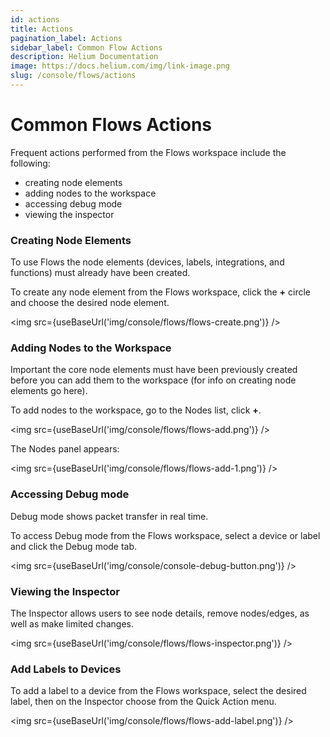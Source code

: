 ```yaml
---
id: actions
title: Actions
pagination_label: Actions
sidebar_label: Common Flow Actions
description: Helium Documentation
image: https://docs.helium.com/img/link-image.png
slug: /console/flows/actions
---
```


# Common Flows Actions


<LegacyContentBanner />

Frequent actions performed from the Flows workspace include the following:

- creating node elements
- adding nodes to the workspace
- accessing debug mode
- viewing the inspector

### Creating Node Elements

To use Flows the node elements (devices, labels, integrations, and functions) must already have been
created.

To create any node element from the Flows workspace, click the **+** circle and choose the desired
node element.

<img src={useBaseUrl('img/console/flows/flows-create.png')} />

### Adding Nodes to the Workspace

Important the core node elements must have been previously created before you can add them to the
workspace (for info on creating node elements go here).

To add nodes to the workspace, go to the Nodes list, click **+**.

<img src={useBaseUrl('img/console/flows/flows-add.png')} />

The Nodes panel appears:

<img src={useBaseUrl('img/console/flows/flows-add-1.png')} />

### Accessing Debug mode

Debug mode shows packet transfer in real time.

To access Debug mode from the Flows workspace, select a device or label and click the Debug mode
tab.

<img src={useBaseUrl('img/console/console-debug-button.png')} />

### Viewing the Inspector

The Inspector allows users to see node details, remove nodes/edges, as well as make limited changes.

<img src={useBaseUrl('img/console/flows/flows-inspector.png')} />

### Add Labels to Devices

To add a label to a device from the Flows workspace, select the desired label, then on the Inspector
choose from the Quick Action menu.

<img src={useBaseUrl('img/console/flows/flows-add-label.png')} />
